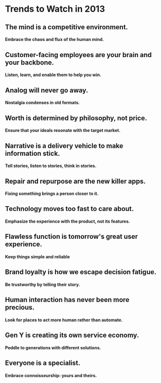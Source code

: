 # Trends to Watch in 2013

## The mind is a competitive environment.
#### Embrace the chaos and flux of the human mind.
## Customer-facing employees are your brain and your backbone.
#### Listen, learn, and enable them to help you win.
## Analog will never go away.
#### Nostalgia condenses in old formats.
## Worth is determined by philosophy, not price.
#### Ensure that your ideals resonate with the target market.
## Narrative is a delivery vehicle to make information stick.
#### Tell stories, listen to stories, think in stories.
## Repair and repurpose are the new killer apps.
#### Fixing something brings a person closer to it.
## Technology moves too fast to care about.
#### Emphasize the experience with the product, not its features.
## Flawless function is tomorrow's great user experience.
#### Keep things simple and reliable
## Brand loyalty is how we escape decision fatigue.
#### Be trustworthy by telling their story.
## Human interaction has never been more precious.
#### Look for places to act more human rather than automate.
## Gen Y is creating its own service economy.
#### Peddle to generations with different solutions.
## Everyone is a specialist.
#### Embrace connoisseurship: yours and theirs.